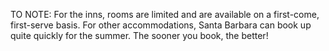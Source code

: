 TO NOTE: For the inns, rooms are limited and are available on a first-come, first-serve basis. For other accommodations, Santa Barbara can book up quite quickly for the summer. The sooner you book, the better!
